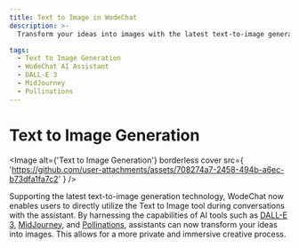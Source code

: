 ```yaml
---
title: Text to Image in WodeChat
description: >-
  Transform your ideas into images with the latest text-to-image generation technology integrated into WodeChat AI Assistant. Experience a private and immersive creative process.

tags:
  - Text to Image Generation
  - WodeChat AI Assistant
  - DALL-E 3
  - MidJourney
  - Pollinations
---
```


# Text to Image Generation

<Image
  alt={'Text to Image Generation'}
  borderless
  cover
  src={
'https://github.com/user-attachments/assets/708274a7-2458-494b-a6ec-b73dfa1fa7c2'
}
/>

Supporting the latest text-to-image generation technology, WodeChat now enables users to directly utilize the Text to Image tool during conversations with the assistant. By harnessing the capabilities of AI tools such as [DALL-E 3](https://openai.com/dall-e-3), [MidJourney](https://www.midjourney.com/), and [Pollinations](https://pollinations.ai/), assistants can now transform your ideas into images. This allows for a more private and immersive creative process.
